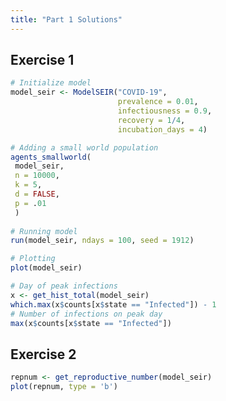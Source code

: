 ```yaml
---
title: "Part 1 Solutions"
---
```


## Exercise 1
```r
# Initialize model
model_seir <- ModelSEIR("COVID-19", 
                        prevalence = 0.01, 
                        infectiousness = 0.9,
                        recovery = 1/4,
                        incubation_days = 4)

# Adding a small world population
agents_smallworld(
 model_seir,
 n = 10000,
 k = 5,
 d = FALSE,
 p = .01
 )
 
# Running model
run(model_seir, ndays = 100, seed = 1912)

# Plotting
plot(model_seir)

# Day of peak infections 
x <- get_hist_total(model_seir)
which.max(x$counts[x$state == "Infected"]) - 1
# Number of infections on peak day
max(x$counts[x$state == "Infected"])
```


## Exercise 2
```r
repnum <- get_reproductive_number(model_seir)
plot(repnum, type = 'b')
```


